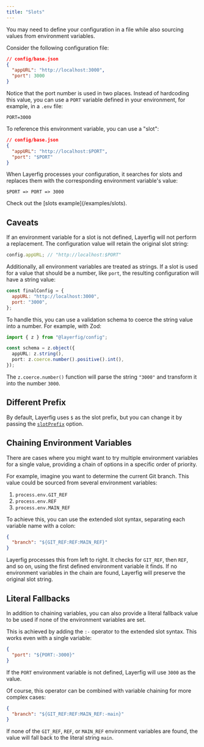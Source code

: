 ```yaml
---
title: "Slots"
---
```



You may need to define your configuration in a file while also sourcing values from environment variables.

Consider the following configuration file:

```json
// config/base.json
{
  "appURL": "http://localhost:3000",
  "port": 3000
}
```

Notice that the port number is used in two places. Instead of hardcoding this value, you can use a `PORT` variable defined in your environment, for example, in a `.env` file:

```env
PORT=3000
```

To reference this environment variable, you can use a "slot":

```json
// config/base.json
{
  "appURL": "http://localhost:$PORT",
  "port": "$PORT"
}
```

When Layerfig processes your configuration, it searches for slots and replaces them with the corresponding environment variable's value:

```
$PORT => PORT => 3000
```

<Aside>Check out the [slots example](/examples/slots).</Aside>

## Caveats

If an environment variable for a slot is not defined, Layerfig will not perform a replacement. The configuration value will retain the original slot string:

```ts
config.appURL; // "http://localhost:$PORT"
```

Additionally, all environment variables are treated as strings. If a slot is used for a value that should be a number, like `port`, the resulting configuration will have a string value:

```js
const finalConfig = {
  appURL: "http://localhost:3000",
  port: "3000",
};
```

To handle this, you can use a validation schema to coerce the string value into a number. For example, with Zod:

```ts {5}
import { z } from "@layerfig/config";

const schema = z.object({
  appURL: z.string(),
  port: z.coerce.number().positive().int(),
});
```

The `z.coerce.number()` function will parse the string `"3000"` and transform it into the number `3000`.

## Different Prefix

By default, Layerfig uses `$` as the slot prefix, but you can change it by passing the [`slotPrefix`](/setup/configuration/#optionsslotprefix) option.

## Chaining Environment Variables

There are cases where you might want to try multiple environment variables for a single value, providing a chain of options in a specific order of priority.

For example, imagine you want to determine the current Git branch. This value could be sourced from several environment variables:

1.  `process.env.GIT_REF`
2.  `process.env.REF`
3.  `process.env.MAIN_REF`

To achieve this, you can use the extended slot syntax, separating each variable name with a colon:

```json
{
  "branch": "${GIT_REF:REF:MAIN_REF}"
}
```

Layerfig processes this from left to right. It checks for `GIT_REF`, then `REF`, and so on, using the first defined environment variable it finds. If no environment variables in the chain are found, Layerfig will preserve the original slot string.

## Literal Fallbacks

In addition to chaining variables, you can also provide a literal fallback value to be used if none of the environment variables are set.

This is achieved by adding the `:-` operator to the extended slot syntax. This works even with a single variable:

```json
{
  "port": "${PORT:-3000}"
}
```

If the `PORT` environment variable is not defined, Layerfig will use `3000` as the value.

Of course, this operator can be combined with variable chaining for more complex cases:

```json
{
  "branch": "${GIT_REF:REF:MAIN_REF:-main}"
}
```

If none of the `GIT_REF`, `REF`, or `MAIN_REF` environment variables are found, the value will fall back to the literal string `main`.
